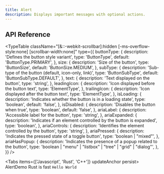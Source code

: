 ```yaml
---
title: Alert
description: Displays important messages with optional actions.
---
```



<AlertDemo />

## API Reference

<TypeTable
  className="[&::-webkit-scrollbar]:hidden [-ms-overflow-style:none] [scrollbar-width:none]"
  type={{
    buttonType: {
      description: 'Defines the button style variant',
      type: 'ButtonType',
      default: 'ButtonType.PRIMARY',
    },
    size: {
      description: 'Size of the button',
      type: 'ButtonSize',
      default: 'ButtonSize.MEDIUM',
    },
    subType: {
      description: 'Sub-type of the button (default, icon-only, link)',
      type: 'ButtonSubType',
      default: 'ButtonSubType.DEFAULT',
    },
    text: {
      description: 'Text displayed on the button',
      type: 'string',
    },
    leadingIcon: {
      description: 'Icon displayed before the button text',
      type: 'ElementType',
    },
    trailingIcon: {
      description: 'Icon displayed after the button text',
      type: 'ElementType',
    },
    isLoading: {
      description: 'Indicates whether the button is in a loading state',
      type: 'boolean',
      default: 'false',
    },
    isDisabled: {
      description: 'Disables the button when true',
      type: 'boolean',
      default: 'false',
    },
    ariaLabel: {
      description: 'Accessible label for the button',
      type: 'string',
    },
    ariaExpanded: {
      description: 'Indicates if an element controlled by the button is expanded',
      type: 'boolean',
    },
    ariaControls: {
      description: 'Identifies the element controlled by the button',
      type: 'string',
    },
    ariaPressed: {
      description: 'Indicates the pressed state of a toggle button',
      type: 'boolean | "mixed"',
    },
    ariaHasPopup: {
      description: 'Indicates the presence of a popup related to the button',
      type: 'boolean | "menu" | "listbox" | "tree" | "grid" | "dialog"',
    },
  }}
/>



<Tabs items={['Javascript', 'Rust', 'C++']} updateAnchor persist>
  <Tab id="tab-js" value="Javascript">
    AlertDemo
  </Tab>
  <Tab id="tab-rs" value="Rust">
    Rust is fast
  </Tab>
  <Tab id="tab-cpp" value="C++">
    `Hello World`
  </Tab>
</Tabs>


